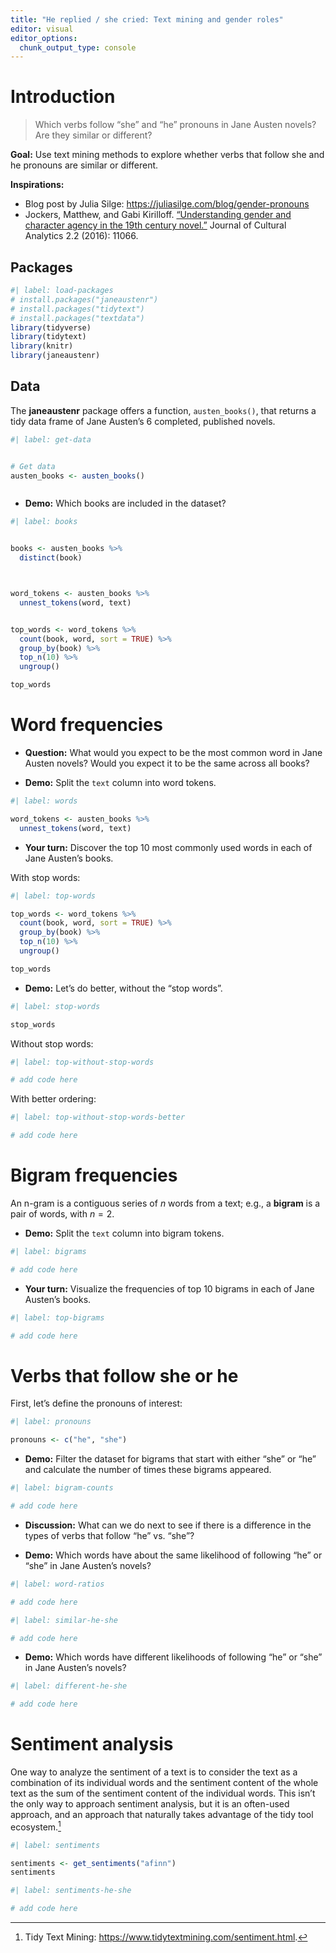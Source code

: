```yaml
---
title: "He replied / she cried: Text mining and gender roles"
editor: visual
editor_options: 
  chunk_output_type: console
---
```


# Introduction

> Which verbs follow "she" and "he" pronouns in Jane Austen novels? Are they similar or different?

**Goal:** Use text mining methods to explore whether verbs that follow she and he pronouns are similar or different.

**Inspirations:**

-   Blog post by Julia Silge: [https://juliasilge.com/blog/gender-pronouns](https://juliasilge.com/blog/gender-pronouns/)
-   Jockers, Matthew, and Gabi Kirilloff. ["Understanding gender and character agency in the 19th century novel."](https://culturalanalytics.org/article/11066.pdf) Journal of Cultural Analytics 2.2 (2016): 11066.

## Packages

```r
#| label: load-packages
# install.packages("janeaustenr")
# install.packages("tidytext")
# install.packages("textdata")
library(tidyverse)
library(tidytext)
library(knitr)
library(janeaustenr) 
```

## Data

The **janeaustenr** package offers a function, `austen_books()`, that returns a tidy data frame of Jane Austen's 6 completed, published novels.

```r

#| label: get-data


# Get data
austen_books <- austen_books()



```

-   **Demo:** Which books are included in the dataset?

```r
#| label: books


books <- austen_books %>%
  distinct(book)



word_tokens <- austen_books %>%
  unnest_tokens(word, text)


top_words <- word_tokens %>%
  count(book, word, sort = TRUE) %>%
  group_by(book) %>%
  top_n(10) %>%
  ungroup()

top_words

```

# Word frequencies

-   **Question:** What would you expect to be the most common word in Jane Austen novels? Would you expect it to be the same across all books?

-   **Demo:** Split the `text` column into word tokens.

```r
#| label: words

word_tokens <- austen_books %>%
  unnest_tokens(word, text)


```

-   **Your turn:** Discover the top 10 most commonly used words in each of Jane Austen's books.

With stop words:

```r
#| label: top-words

top_words <- word_tokens %>%
  count(book, word, sort = TRUE) %>%
  group_by(book) %>%
  top_n(10) %>%
  ungroup()

top_words
```

-   **Demo:** Let's do better, without the "stop words".

```r
#| label: stop-words

stop_words
```

Without stop words:

```r
#| label: top-without-stop-words

# add code here
```

With better ordering:

```r
#| label: top-without-stop-words-better

# add code here
```

# Bigram frequencies

An n-gram is a contiguous series of $n$ words from a text; e.g., a **bigram** is a pair of words, with $n = 2$.

-   **Demo:** Split the `text` column into bigram tokens.

```r
#| label: bigrams

# add code here
```

-   **Your turn:** Visualize the frequencies of top 10 bigrams in each of Jane Austen's books.

```r
#| label: top-bigrams

# add code here
```

# Verbs that follow she or he

First, let's define the pronouns of interest:

```r
#| label: pronouns

pronouns <- c("he", "she")
```

-   **Demo:** Filter the dataset for bigrams that start with either "she" or "he" and calculate the number of times these bigrams appeared.

```r
#| label: bigram-counts

# add code here
```

-   **Discussion:** What can we do next to see if there is a difference in the types of verbs that follow "he" vs. "she"?

-   **Demo:** Which words have about the same likelihood of following "he" or "she" in Jane Austen's novels?

```r
#| label: word-ratios

# add code here
```

```r
#| label: similar-he-she

# add code here
```

-   **Demo:** Which words have different likelihoods of following "he" or "she" in Jane Austen's novels?

```r
#| label: different-he-she

# add code here
```

# Sentiment analysis

One way to analyze the sentiment of a text is to consider the text as a combination of its individual words and the sentiment content of the whole text as the sum of the sentiment content of the individual words. This isn't the only way to approach sentiment analysis, but it is an often-used approach, and an approach that naturally takes advantage of the tidy tool ecosystem.[^1]

[^1]: Tidy Text Mining: <https://www.tidytextmining.com/sentiment.html>.

```r
#| label: sentiments

sentiments <- get_sentiments("afinn")
sentiments
```

```r
#| label: sentiments-he-she

# add code here
```
